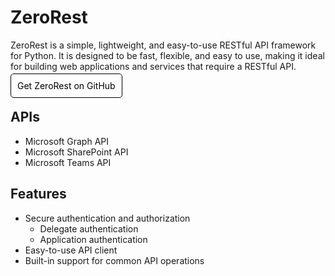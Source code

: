 # ZeroRest

ZeroRest is a simple, lightweight, and easy-to-use RESTful API framework for Python. It is designed to be fast, flexible, and easy to use, making it ideal for building web applications and services that require a RESTful API.

<a href="https://github.com/SecNex/zerorest" style="border: 1px solid #000; padding: 10px; border-radius: 5px; text-decoration: none; color: #000;">
    Get ZeroRest on GitHub
</a>

## APIs

- Microsoft Graph API
- Microsoft SharePoint API
- Microsoft Teams API

## Features

- Secure authentication and authorization
    - Delegate authentication
    - Application authentication
- Easy-to-use API client
- Built-in support for common API operations